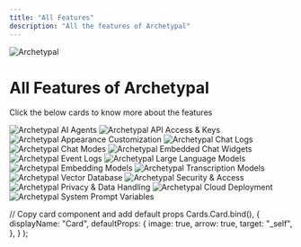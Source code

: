 ```yaml
---
title: "All Features"
description: "All the features of Archetypal"
---
```



<Image
  src="/images/features/header-image.png"
  height={1080}
  width={1920}
  quality={100}
  alt="Archetypal"
/>

# All Features of Archetypal

Click the below cards to know more about the features

<Cards>
  <Card title="AI Agents" href="ai-agents">
    <Image
      src="/images/features/ai-agents/header-image.png"
      height={1080}
      width={1920}
      quality={100}
      alt="Archetypal AI Agents"
    />
  </Card>
  <Card title="API Access & Keys" href="api">
    <Image
      src="/images/features/api/header-image.png"
      height={1080}
      width={1920}
      quality={100}
      alt="Archetypal API Access & Keys"
    />
  </Card>
  <Card title="Appearance Customization" href="customization">
    <Image
      src="/images/features/customization/header-image.png"
      height={1080}
      width={1920}
      quality={100}
      alt="Archetypal Appearance Customization"
    />
  </Card>
  <Card title="Chat Logs" href="chat-logs">
    <Image
      src="/images/features/chat-logs/header-image.png"
      height={1080}
      width={1920}
      quality={100}
      alt="Archetypal Chat Logs"
    />
  </Card>
  <Card title="Chat Modes" href="chat-modes">
    <Image
      src="/images/features/chat-logs/header-image.png"
      height={1080}
      width={1920}
      quality={100}
      alt="Archetypal Chat Modes"
    />
  </Card>
  <Card title="Embedded Chat Widgets" href="chat-widgets">
    <Image
      src="/images/features/chat-widgets/header-image.png"
      height={1080}
      width={1920}
      quality={100}
      alt="Archetypal Embedded Chat Widgets"
    />
  </Card>
  <Card title="Event Logs" href="event-logs">
    <Image
      src="/images/features/event-logs/header-image.png"
      height={1080}
      width={1920}
      quality={100}
      alt="Archetypal Event Logs"
    />
  </Card>
  <Card title="Large Language Models" href="language-models">
    <Image
      src="/images/features/language-models/header-image.png"
      height={1080}
      width={1920}
      quality={100}
      alt="Archetypal Large Language Models"
    />
  </Card>
  <Card title="Embedding Models" href="embedding-models">
    <Image
      src="/images/features/embedding-models/header-image.png"
      height={1080}
      width={1920}
      quality={100}
      alt="Archetypal Embedding Models"
    />
  </Card>
  <Card title="Transcription Models" href="transcription-models">
    <Image
      src="/images/features/transcription-models/header-image.png"
      height={1080}
      width={1920}
      quality={100}
      alt="Archetypal Transcription Models"
    />
  </Card>
  <Card title="Vector Databases" href="vector-databases">
    <Image
      src="/images/features/vector-databases/header-image.png"
      height={1080}
      width={1920}
      quality={100}
      alt="Archetypal Vector Database"
    />
  </Card>
  <Card title="Security & Access" href="security-and-access">
    <Image
      src="/images/features/security-and-access/header-image.png"
      height={1080}
      width={1920}
      quality={100}
      alt="Archetypal Security & Access"
    />
  </Card>
  <Card title="Privacy & Data Handling" href="privacy-and-data-handling">
    <Image
      src="/images/features/privacy-and-data-handling/header-image.png"
      height={1080}
      width={1920}
      quality={100}
      alt="Archetypal Privacy & Data Handling"
    />
  </Card>
  <Card title="Cloud Deployment" href="/installation-docker/cloud-docker">
    <Image
      src="/images/getting-started/installation/cloud-docker/header-image.png"
      height={1080}
      width={1920}
      quality={100}
      alt="Archetypal Cloud Deployment"
    />
  </Card>
   <Card title="System Prompt Variables" href="system-prompt-variables">
    <Image
      src="/images/features/transcription-models/header-image.png"
      height={1080}
      width={1920}
      quality={100}
      alt="Archetypal System Prompt Variables"
    />
  </Card>
</Cards>

  // Copy card component and add default props
  Cards.Card.bind(),
  {
    displayName: "Card",
    defaultProps: {
      image: true,
      arrow: true,
      target: "_self",
    },
  }
);

<style global jsx>{`
  img {
    aspect-ratio: 16/9;
    object-fit: cover;
  }
`}</style>
